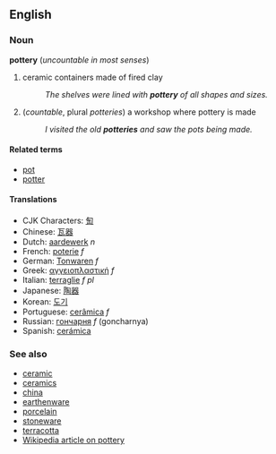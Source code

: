 ==English==
===Noun===
'''pottery''' (''uncountable in most senses'')

# ceramic containers made of fired clay
#:''The shelves were lined with '''pottery''' of all shapes and sizes.''
# (''countable'', plural ''potteries'') a workshop where pottery is made
#:''I visited the old '''potteries''' and saw the pots being made.''

====Related terms====
*[[pot]]
*[[potter]]

====Translations====
*CJK Characters: [[匋]]
*Chinese: [[瓦器]]
*Dutch: [[aardewerk]] ''n''
*French: [[poterie]] ''f''
*German: [[Tonwaren]] ''f''
*Greek: [[αγγειοπλαστική]] ''f''
*Italian: [[terraglie]] ''f pl''
*Japanese: [[陶器]]
*Korean: [[도기]]
*Portuguese: [[cerâmica]] ''f''
*Russian: [[гончарня]] ''f'' (goncharnya)
*Spanish: [[cerámica]]

===See also===
*[[ceramic]]
*[[ceramics]]
*[[china]]
*[[earthenware]]
*[[porcelain]]
*[[stoneware]]
*[[terracotta]]
*[[w:Pottery|Wikipedia article on pottery]]